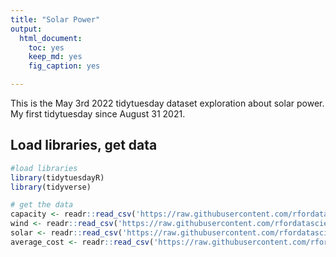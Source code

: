 ```yaml
---
title: "Solar Power"
output: 
  html_document: 
    toc: yes
    keep_md: yes
    fig_caption: yes

---
```


This is the May 3rd 2022 tidytuesday dataset exploration about solar power. My first tidytuesday since August 31 2021. 

## Load libraries, get data 
```r
#load libraries
library(tidytuesdayR)
library(tidyverse)

# get the data
capacity <- readr::read_csv('https://raw.githubusercontent.com/rfordatascience/tidytuesday/master/data/2022/2022-05-03/capacity.csv')
wind <- readr::read_csv('https://raw.githubusercontent.com/rfordatascience/tidytuesday/master/data/2022/2022-05-03/wind.csv')
solar <- readr::read_csv('https://raw.githubusercontent.com/rfordatascience/tidytuesday/master/data/2022/2022-05-03/solar.csv')
average_cost <- readr::read_csv('https://raw.githubusercontent.com/rfordatascience/tidytuesday/master/data/2022/2022-05-03/average_cost.csv')
```



